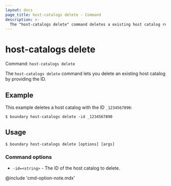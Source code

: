 ```yaml
---
layout: docs
page_title: host-catalogs delete - Command
description: >-
  The "host-catalogs delete" command deletes a existing host catalog resource.
---
```


# host-catalogs delete

Command: `host-catalogs delete`

The `host-catalogs delete` command lets you delete an existing host catalog by providing the ID.

## Example

This example deletes a host catalog with the ID `_1234567890`:

```shell-session
$ boundary host-catalogs delete -id _1234567890
```

## Usage

<CodeBlockConfig hideClipboard>

```shell-session
$ boundary host-catalogs delete [options] [args]
```

</CodeBlockConfig>

### Command options

- `-id=<string>` - The ID of the host catalog to delete.

@include 'cmd-option-note.mdx'